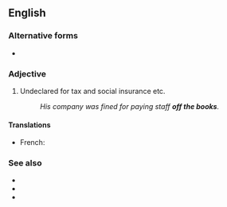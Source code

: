 ==English==

===Alternative forms===
* {{l|en|off-the-books}}

===Adjective===
{{en-adj|head=[[off]] [[the]] [[book]]s|-}}

# {{lb|en|colloquial|with regard to income}} Undeclared for tax and social insurance etc.
#: ''His company was fined for paying staff '''off the books'''.''

====Translations====
{{trans-top|undeclared for tax and social insurance}}
* French: {{t|fr|hors des comptes}}
{{trans-mid}}
{{trans-bottom}}

===See also===
* {{l|en|backhander}} <!-- ??? -->
* {{l|en|off the record}}
* {{l|en|under the counter}}